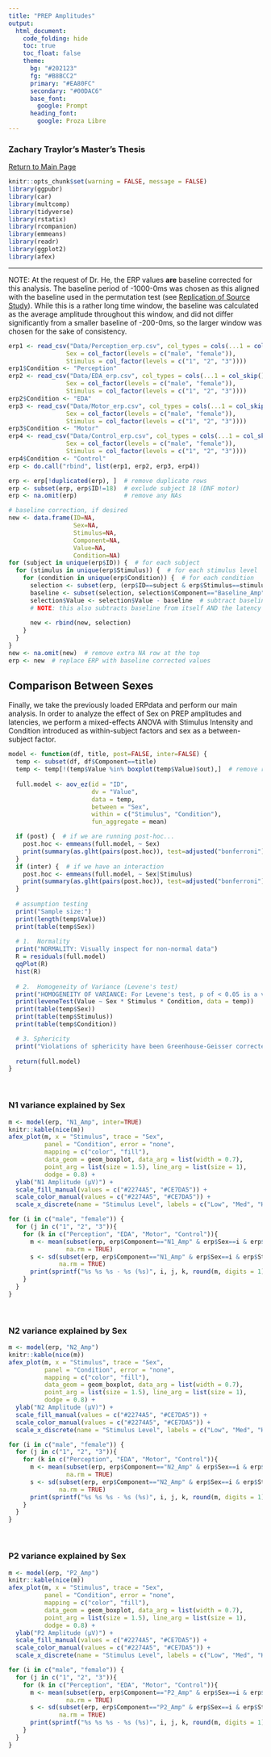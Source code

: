 ```yaml
---
title: "PREP Amplitudes"
output: 
  html_document:
    code_folding: hide
    toc: true
    toc_float: false
    theme:
      bg: "#202123"
      fg: "#B8BCC2"
      primary: "#EA80FC"
      secondary: "#00DAC6"
      base_font:
        google: Prompt
      heading_font:
        google: Proza Libre
---
```


### Zachary Traylor's Master's Thesis
[Return to Main Page](main.html)

```r
knitr::opts_chunk$set(warning = FALSE, message = FALSE)
library(ggpubr)
library(car)
library(multcomp)
library(tidyverse)
library(rstatix)
library(rcompanion)
library(emmeans)
library(readr)
library(ggplot2)
library(afex)
```

------------------------------------------------------------------------

NOTE: At the request of Dr. He, the ERP values **are** baseline corrected for this analysis. The baseline period of -1000-0ms was chosen as this aligned with the baseline used in the permutation test (see [Replication of Source Study](replication.html)). While this is a rather long time window, the baseline was calculated as the average amplitude throughout this window, and did not differ significantly from a smaller baseline of -200-0ms, so the larger window was chosen for the sake of consistency.

```r
erp1 <- read_csv("Data/Perception_erp.csv", col_types = cols(...1 = col_skip(), 
                Sex = col_factor(levels = c("male", "female")), 
                Stimulus = col_factor(levels = c("1", "2", "3"))))
erp1$Condition <- "Perception"
erp2 <- read_csv("Data/EDA_erp.csv", col_types = cols(...1 = col_skip(), 
                Sex = col_factor(levels = c("male", "female")), 
                Stimulus = col_factor(levels = c("1", "2", "3"))))
erp2$Condition <- "EDA"
erp3 <- read_csv("Data/Motor_erp.csv", col_types = cols(...1 = col_skip(), 
                Sex = col_factor(levels = c("male", "female")), 
                Stimulus = col_factor(levels = c("1", "2", "3"))))
erp3$Condition <- "Motor"
erp4 <- read_csv("Data/Control_erp.csv", col_types = cols(...1 = col_skip(), 
                Sex = col_factor(levels = c("male", "female")), 
                Stimulus = col_factor(levels = c("1", "2", "3"))))
erp4$Condition <- "Control"
erp <- do.call("rbind", list(erp1, erp2, erp3, erp4))

erp <- erp[!duplicated(erp), ]  # remove duplicate rows
erp <- subset(erp, erp$ID!=18)  # exclude subject 18 (DNF motor)
erp <- na.omit(erp)             # remove any NAs

# baseline correction, if desired
new <- data.frame(ID=NA,
                  Sex=NA,
                  Stimulus=NA,
                  Component=NA,
                  Value=NA,
                  Condition=NA)
for (subject in unique(erp$ID)) {  # for each subject
  for (stimulus in unique(erp$Stimulus)) {  # for each stimulus level
    for (condition in unique(erp$Condition)) {  # for each condition
      selection <- subset(erp, (erp$ID==subject & erp$Stimulus==stimulus & erp$Condition==condition))
      baseline <- subset(selection, selection$Component=="Baseline_Amp")$Value  # grab baseline amplitude
      selection$Value <- selection$Value - baseline  # subtract baseline from all values
      # NOTE: this also subtracts baseline from itself AND the latency value!
      
      new <- rbind(new, selection)
    }
  }
}
new <- na.omit(new)  # remove extra NA row at the top
erp <- new  # replace ERP with baseline corrected values
```

## Comparison Between Sexes

Finally, we take the previously loaded ERPdata and perform our main analysis. In order to analyze the effect of Sex on PREP amplitudes and latencies, we perform a mixed-effects ANOVA with Stimulus Intensity and Condition introduced as within-subject factors and sex as a between-subject factor.

```r
model <- function(df, title, post=FALSE, inter=FALSE) {
  temp <- subset(df, df$Component==title)
  temp <- temp[!(temp$Value %in% boxplot(temp$Value)$out),]  # remove rows with outliers
  
  full.model <- aov_ez(id = "ID", 
                       dv = "Value", 
                       data = temp, 
                       between = "Sex", 
                       within = c("Stimulus", "Condition"),
                       fun_aggregate = mean)

  if (post) {  # if we are running post-hoc...
    post.hoc <- emmeans(full.model, ~ Sex)
    print(summary(as.glht(pairs(post.hoc)), test=adjusted("bonferroni")))
  }
  if (inter) {  # if we have an interaction
    post.hoc <- emmeans(full.model, ~ Sex|Stimulus)
    print(summary(as.glht(pairs(post.hoc)), test=adjusted("bonferroni")))
  }
  
  # assumption testing
  print("Sample size:")
  print(length(temp$Value))
  print(table(temp$Sex))
  
  # 1.  Normality
  print("NORMALITY: Visually inspect for non-normal data")
  R = residuals(full.model)
  qqPlot(R)
  hist(R)
  
  # 2.  Homogeneity of Variance (Levene's test)
  print("HOMOGENEITY OF VARIANCE: For Levene's test, p of < 0.05 is a violation, but if there is little to no group imbalance (ex: between male/female) this is acceptable")
  print(leveneTest(Value ~ Sex * Stimulus * Condition, data = temp))
  print(table(temp$Sex))
  print(table(temp$Stimulus))
  print(table(temp$Condition))

  # 3. Sphericity
  print("Violations of sphericity have been Greenhouse-Geisser corrected")
  
  return(full.model)
}
```

$~$

### N1 variance explained by Sex

```r
m <- model(erp, "N1_Amp", inter=TRUE)
knitr::kable(nice(m))
afex_plot(m, x = "Stimulus", trace = "Sex", 
          panel = "Condition", error = "none", 
          mapping = c("color", "fill"), 
          data_geom = geom_boxplot, data_arg = list(width = 0.7), 
          point_arg = list(size = 1.5), line_arg = list(size = 1),
          dodge = 0.8) +
  ylab("N1 Amplitude (μV)") +
  scale_fill_manual(values = c("#2274A5", "#CE7DA5")) + 
  scale_color_manual(values = c("#2274A5", "#CE7DA5")) +
  scale_x_discrete(name = "Stimulus Level", labels = c("Low", "Med", "High"))

for (i in c("male", "female")) {
  for (j in c("1", "2", "3")){
    for (k in c("Perception", "EDA", "Motor", "Control")){
      m <- mean(subset(erp, erp$Component=="N1_Amp" & erp$Sex==i & erp$Stimulus==j & erp$Condition==k)$Value,
                na.rm = TRUE)
      s <- sd(subset(erp, erp$Component=="N1_Amp" & erp$Sex==i & erp$Stimulus==j & erp$Condition==k)$Value,
              na.rm = TRUE)
      print(sprintf("%s %s %s - %s (%s)", i, j, k, round(m, digits = 1), round(s, digits = 1)))
    }
  }
}

```

$~$

### N2 variance explained by Sex

```r
m <- model(erp, "N2_Amp")
knitr::kable(nice(m))
afex_plot(m, x = "Stimulus", trace = "Sex", 
          panel = "Condition", error = "none", 
          mapping = c("color", "fill"), 
          data_geom = geom_boxplot, data_arg = list(width = 0.7), 
          point_arg = list(size = 1.5), line_arg = list(size = 1),
          dodge = 0.8) +
  ylab("N2 Amplitude (μV)") +
  scale_fill_manual(values = c("#2274A5", "#CE7DA5")) + 
  scale_color_manual(values = c("#2274A5", "#CE7DA5")) +
  scale_x_discrete(name = "Stimulus Level", labels = c("Low", "Med", "High"))

for (i in c("male", "female")) {
  for (j in c("1", "2", "3")){
    for (k in c("Perception", "EDA", "Motor", "Control")){
      m <- mean(subset(erp, erp$Component=="N2_Amp" & erp$Sex==i & erp$Stimulus==j & erp$Condition==k)$Value,
                na.rm = TRUE)
      s <- sd(subset(erp, erp$Component=="N2_Amp" & erp$Sex==i & erp$Stimulus==j & erp$Condition==k)$Value,
              na.rm = TRUE)
      print(sprintf("%s %s %s - %s (%s)", i, j, k, round(m, digits = 1), round(s, digits = 1)))
    }
  }
}

```

$~$

### P2 variance explained by Sex

```r
m <- model(erp, "P2_Amp")
knitr::kable(nice(m))
afex_plot(m, x = "Stimulus", trace = "Sex", 
          panel = "Condition", error = "none", 
          mapping = c("color", "fill"), 
          data_geom = geom_boxplot, data_arg = list(width = 0.7), 
          point_arg = list(size = 1.5), line_arg = list(size = 1),
          dodge = 0.8) +
  ylab("P2 Amplitude (μV)") +
  scale_fill_manual(values = c("#2274A5", "#CE7DA5")) + 
  scale_color_manual(values = c("#2274A5", "#CE7DA5")) + 
  scale_x_discrete(name = "Stimulus Level", labels = c("Low", "Med", "High"))

for (i in c("male", "female")) {
  for (j in c("1", "2", "3")){
    for (k in c("Perception", "EDA", "Motor", "Control")){
      m <- mean(subset(erp, erp$Component=="P2_Amp" & erp$Sex==i & erp$Stimulus==j & erp$Condition==k)$Value,
                na.rm = TRUE)
      s <- sd(subset(erp, erp$Component=="P2_Amp" & erp$Sex==i & erp$Stimulus==j & erp$Condition==k)$Value,
              na.rm = TRUE)
      print(sprintf("%s %s %s - %s (%s)", i, j, k, round(m, digits = 1), round(s, digits = 1)))
    }
  }
}

```
